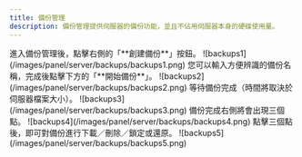 ```yaml
---
title: 備份管理
description: 備份管理提供伺服器的備份功能，並且不佔用伺服器本身的硬碟使用量。
---
```



<Steps>
<Step>
進入備份管理後，點擊右側的「**創建備份**」按鈕。
![backups1](/images/panel/server/backups/backups1.png)
</Step>
<Step>
您可以輸入方便辨識的備份名稱，完成後點擊下方的「**開始備份**」。
![backups2](/images/panel/server/backups/backups2.png)
</Step>
<Step>
等待備份完成（時間將取決於伺服器檔案大小）。
![backups3](/images/panel/server/backups/backups3.png)
</Step>
<Step>
備份完成右側將會出現三個點。
![backups4](/images/panel/server/backups/backups4.png)
</Step>
<Step>
點擊三個點後，即可對備份進行下載／刪除／鎖定或還原。
![backups5](/images/panel/server/backups/backups5.png)
</Step>
</Steps>